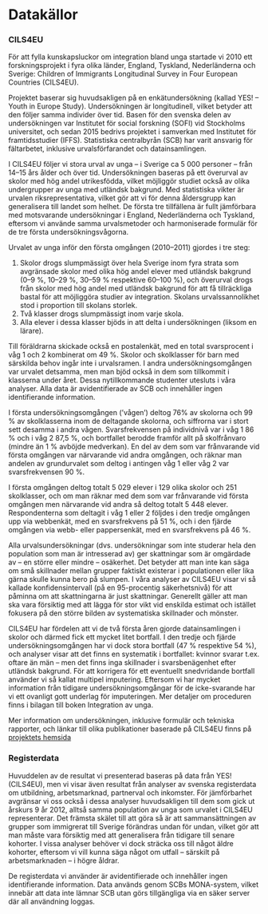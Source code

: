 # Datakällor {-}

### CILS4EU {-}

För att fylla kunskapsluckor om integration bland unga startade vi 2010 ett forskningsprojekt i fyra olika länder, England, Tyskland, Nederländerna och Sverige: Children of Immigrants Longitudinal Survey in Four European Countries (CILS4EU).

Projektet baserar sig huvudsakligen på en enkätundersökning (kallad YES! – Youth in Europe Study). Undersökningen är longitudinell, vilket betyder att den följer samma individer över tid. Basen för den svenska delen av undersökningen var Institutet för social forskning (SOFI) vid Stockholms universitet, och sedan 2015 bedrivs projektet i samverkan med Institutet för framtidsstudier (IFFS). Statistiska centralbyrån (SCB) har varit ansvarig för fältarbetet, inklusive urvalsförfarandet och datainsamlingen.

I CILS4EU följer vi stora urval av unga – i Sverige ca 5 000 personer – från 14–15 års ålder och över tid. Undersökningen baseras på ett överurval av skolor med hög andel utrikesfödda, vilket möjliggör studiet också av olika undergrupper av unga med utländsk bakgrund. Med statistiska vikter är urvalen riksrepresentativa, vilket gör att vi för denna åldersgrupp kan generalisera till landet som helhet. De första tre tillfällena är fullt jämförbara med motsvarande undersökningar i England, Nederländerna och Tyskland, eftersom vi använde samma urvalsmetoder och harmoniserade formulär för de tre första undersökningsvågorna.

Urvalet av unga inför den första omgången (2010–2011) gjordes i tre steg:
 
 1. Skolor drogs slumpmässigt över hela Sverige inom fyra strata som avgränsade skolor med olika hög andel elever med utländsk bakgrund (0–9 %, 10–29 %, 30–59 % respektive 60–100 %), och överurval drogs från skolor med hög andel med utländsk bakgrund för att få tillräckliga bastal för att möjliggöra studier av integration. Skolans urvalssannolikhet stod i proportion till skolans storlek.
 2. Två klasser drogs slumpmässigt inom varje skola.
 3. Alla elever i dessa klasser bjöds in att delta i undersökningen (liksom en lärare).

Till föräldrarna skickade också en postalenkät, med en total svarsprocent i våg 1 och 2 kombinerat om 49 %. 
Skolor och skolklasser för barn med särskilda behov ingår inte i urvalsramen. I andra undersökningsomgången var urvalet detsamma, men man bjöd också in dem som tillkommit i klasserna under året. Dessa nytillkommande studenter utesluts i våra analyser. Alla data är avidentifierade av SCB och innehåller ingen identifierande information.

I första undersökningsomgången (’vågen’) deltog 76% av skolorna och 99 % av skolklasserna inom de deltagande skolorna, och siffrorna var i stort sett desamma i andra vågen. Svarsfrekvensen på individnivå var i våg 1 86 % och i våg 2 87,5 %, och bortfallet berodde framför allt på skolfrånvaro (mindre än 1 % avböjde medverkan). En del av dem som var frånvarande vid första omgången var närvarande vid andra omgången, och räknar man andelen av grundurvalet som deltog i antingen våg 1 eller våg 2 var svarsfrekvensen 90 %. 

I första omgången deltog totalt 5 029 elever i 129 olika skolor och 251 skolklasser, och om man räknar med dem som var frånvarande vid första omgången men närvarande vid andra så deltog totalt 5 448 elever. Respondenterna som deltagit i våg 1 eller 2 följdes i den tredje omgången upp via webbenkät, med en svarsfrekvens på 51 %, och i den fjärde omgången via webb- eller pappersenkät, med en svarsfrekvens på 46 %.

Alla urvalsundersökningar (dvs. undersökningar som inte studerar hela den population som man är intresserad av) ger skattningar som är omgärdade av – en större eller mindre – osäkerhet. Det betyder att man inte kan säga om små skillnader mellan grupper faktiskt existerar i populationen eller lika gärna skulle kunna bero på slumpen. I våra analyser av CILS4EU visar vi så kallade konfidensintervall (på en 95-procentig säkerhetsnivå) för att påminna om att skattningarna är just skattningar. Generellt gäller att man ska vara försiktig med att lägga för stor vikt vid enskilda estimat och istället fokusera på den större bilden av systematiska skillnader och mönster. 

CILS4EU har fördelen att vi de två första åren gjorde datainsamlingen i skolor och därmed fick ett mycket litet bortfall. I den tredje och fjärde undersökningsomgången har vi dock stora bortfall (47 % respektive 54 %), och analyser visar att det finns en systematik i bortfallet: kvinnor svarar t.ex. oftare än män – men det finns inga skillnader i svarsbenägenhet efter utländsk bakgrund. För att korrigera för ett eventuellt snedvridande bortfall använder vi så kallat multipel imputering. Eftersom vi har mycket information från tidigare undersökningsomgångar för de icke-svarande har vi ett ovanligt gott underlag för imputeringen. Mer detaljer om proceduren finns i bilagan till boken Integration av unga.

Mer information om undersökningen, inklusive formulär och tekniska rapporter, och länkar till olika publikationer baserade på CILS4EU finns på [projektets hemsida](https://www.cils4.eu)

### Registerdata {-}

Huvuddelen av de resultat vi presenterad baseras på data från YES! (CILS4EU), men vi visar även resultat från analyser av svenska registerdata om utbildning, arbetsmarknad, partnerval och inkomster. För jämförbarhet avgränsar vi oss också i dessa analyser huvudsakligen till dem som gick ut årskurs 9 år 2012, alltså samma population av unga som urvalet i CILS4EU representerar. Det främsta skälet till att göra så är att sammansättningen av grupper som immigrerat till Sverige förändras undan för undan, vilket gör att man måste vara försiktig med att generalisera från tidigare till senare kohorter. I vissa analyser behöver vi dock sträcka oss till något äldre kohorter, eftersom vi vill kunna säga något om utfall – särskilt på arbetsmarknaden – i högre åldrar.

De registerdata vi använder är avidentifierade och innehåller ingen identifierande information. Data används genom SCBs MONA-system, vilket innebär att data inte lämnar SCB utan görs tillgängliga via en säker server där all användning loggas. 
